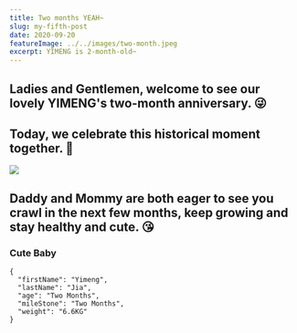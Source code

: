 ```yaml
---
title: Two months YEAH~
slug: my-fifth-post
date: 2020-09-20
featureImage: ../../images/two-month.jpeg
excerpt: YIMENG is 2-month-old~
---
```


## Ladies and Gentlemen, welcome to see our lovely YIMENG's two-month anniversary. 😜

## Today, we celebrate this historical moment together. 🤗

![](../../images/two-month.jpeg)

## Daddy and Mommy are both eager to see you crawl in the next few months, keep growing and stay healthy and cute. 😘

### Cute Baby

```
{
  "firstName": "Yimeng",
  "lastName": "Jia",
  "age": "Two Months",
  "mileStone": "Two Months",
  "weight": "6.6KG"
}
```
